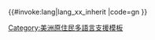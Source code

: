 <includeonly>{{#invoke:lang|lang_xx_inherit
|code=gn
}}</includeonly><noinclude>
{{Documentation|Template:Lang-x/doc}}
[[Category:美洲原住民多語言支援模板‎]]
</noinclude>